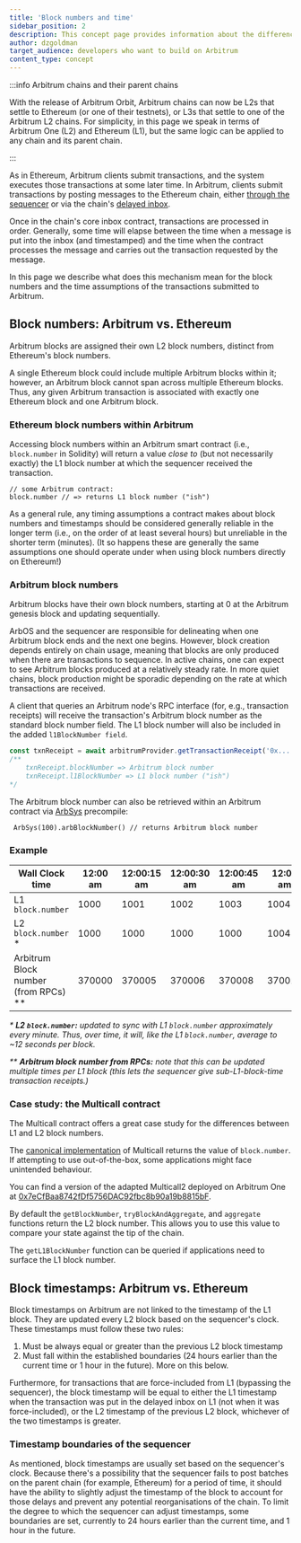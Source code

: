 ```yaml
---
title: 'Block numbers and time'
sidebar_position: 2
description: This concept page provides information about the differences between Arbitrum and Ethereum in terms of block numbers and timing, so developers can easily understand what to expect when deploying to Arbitrum
author: dzgoldman
target_audience: developers who want to build on Arbitrum
content_type: concept
---
```


:::info Arbitrum chains and their parent chains

With the release of Arbitrum Orbit, Arbitrum chains can now be L2s that settle to Ethereum (or one of their testnets), or L3s that settle to one of the Arbitrum L2 chains. For simplicity, in this page we speak in terms of Arbitrum One (L2) and Ethereum (L1), but the same logic can be applied to any chain and its parent chain.

:::

As in Ethereum, Arbitrum clients submit transactions, and the system executes those transactions at some later time. In Arbitrum, clients submit transactions by posting messages to the Ethereum chain, either [through the sequencer](/how-arbitrum-works/sequencer.md#happycommon-case-sequencer-is-live-and-well-behaved) or via the chain's [delayed inbox](/how-arbitrum-works/sequencer.md#unhappyuncommon-case-sequencer-isnt-doing-its-job).

Once in the chain's core inbox contract, transactions are processed in order. Generally, some time will elapse between the time when a message is put into the inbox (and timestamped) and the time when the contract processes the message and carries out the transaction requested by the message.

In this page we describe what does this mechanism mean for the block numbers and the time assumptions of the transactions submitted to Arbitrum.

## Block numbers: Arbitrum vs. Ethereum

Arbitrum blocks are assigned their own L2 block numbers, distinct from Ethereum's block numbers.

A single Ethereum block could include multiple Arbitrum blocks within it; however, an Arbitrum block cannot span across multiple Ethereum blocks. Thus, any given Arbitrum transaction is associated with exactly one Ethereum block and one Arbitrum block.

### Ethereum block numbers within Arbitrum

Accessing block numbers within an Arbitrum smart contract (i.e., `block.number` in Solidity) will return a value _close to_ (but not necessarily exactly) the L1 block number at which the sequencer received the transaction.

```sol
// some Arbitrum contract:
block.number // => returns L1 block number ("ish")
```

As a general rule, any timing assumptions a contract makes about block numbers and timestamps should be considered generally reliable in the longer term (i.e., on the order of at least several hours) but unreliable in the shorter term (minutes). (It so happens these are generally the same assumptions one should operate under when using block numbers directly on Ethereum!)

### Arbitrum block numbers

Arbitrum blocks have their own block numbers, starting at 0 at the Arbitrum genesis block and updating sequentially.

ArbOS and the sequencer are responsible for delineating when one Arbitrum block ends and the next one begins. However, block creation depends entirely on chain usage, meaning that blocks are only produced when there are transactions to sequence. In active chains, one can expect to see Arbitrum blocks produced at a relatively steady rate. In more quiet chains, block production might be sporadic depending on the rate at which transactions are received.

A client that queries an Arbitrum node's RPC interface (for, e.g., transaction receipts) will receive the transaction's Arbitrum block number as the standard block number field. The L1 block number will also be included in the added `l1BlockNumber field`.

```ts
const txnReceipt = await arbitrumProvider.getTransactionReceipt('0x...');
/** 
    txnReceipt.blockNumber => Arbitrum block number
    txnReceipt.l1BlockNumber => L1 block number ("ish")
*/
```

The Arbitrum block number can also be retrieved within an Arbitrum contract via [ArbSys](/build-decentralized-apps/precompiles/02-reference.md#arbsys) precompile:

```sol
 ArbSys(100).arbBlockNumber() // returns Arbitrum block number
```

### Example

| Wall Clock time                        | 12:00 am | 12:00:15 am | 12:00:30 am | 12:00:45 am | 12:01 am | 12:01:15 am |
| -------------------------------------- | -------- | ----------- | ----------- | ----------- | -------- | ----------- |
| L1 `block.number`                      | 1000     | 1001        | 1002        | 1003        | 1004     | 1005        |
| L2 `block.number` \*                   | 1000     | 1000        | 1000        | 1000        | 1004     | 1004        |
| Arbitrum Block number (from RPCs) \*\* | 370000   | 370005      | 370006      | 370008      | 370012   | 370015      |

_\* **L2 `block.number`:** updated to sync with L1 `block.number` approximately every minute. Thus, over time, it will, like the L1 `block.number`, average to ~12 seconds per block._

_\*\* **Arbitrum block number from RPCs:** note that this can be updated multiple times per L1 block (this lets the sequencer give sub-L1-block-time transaction receipts.)_

### Case study: the Multicall contract

The Multicall contract offers a great case study for the differences between L1 and L2 block numbers.

The [canonical implementation](https://github.com/makerdao/multicall/) of Multicall returns the value of `block.number`. If attempting to use out-of-the-box, some applications might face unintended behaviour.

You can find a version of the adapted Multicall2 deployed on Arbitrum One at [0x7eCfBaa8742fDf5756DAC92fbc8b90a19b8815bF](https://arbiscan.io/address/0x7eCfBaa8742fDf5756DAC92fbc8b90a19b8815bF#code).

By default the `getBlockNumber`, `tryBlockAndAggregate`, and `aggregate` functions return the L2 block number. This allows you to use this value to compare your state against the tip of the chain.

The `getL1BlockNumber` function can be queried if applications need to surface the L1 block number.

## Block timestamps: Arbitrum vs. Ethereum

Block timestamps on Arbitrum are not linked to the timestamp of the L1 block. They are updated every L2 block based on the sequencer's clock. These timestamps must follow these two rules:

1. Must be always equal or greater than the previous L2 block timestamp
2. Must fall within the established boundaries (24 hours earlier than the current time or 1 hour in the future). More on this below.

Furthermore, for transactions that are force-included from L1 (bypassing the sequencer), the block timestamp will be equal to either the L1 timestamp when the transaction was put in the delayed inbox on L1 (not when it was force-included), or the L2 timestamp of the previous L2 block, whichever of the two timestamps is greater.

### Timestamp boundaries of the sequencer

As mentioned, block timestamps are usually set based on the sequencer's clock. Because there's a possibility that the sequencer fails to post batches on the parent chain (for example, Ethereum) for a period of time, it should have the ability to slightly adjust the timestamp of the block to account for those delays and prevent any potential reorganisations of the chain. To limit the degree to which the sequencer can adjust timestamps, some boundaries are set, currently to 24 hours earlier than the current time, and 1 hour in the future.
